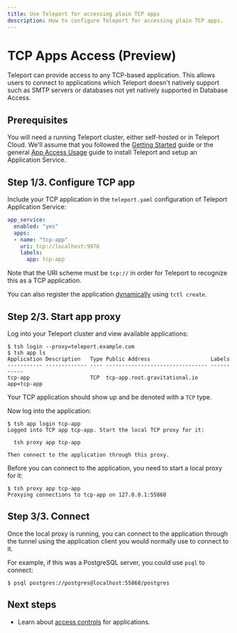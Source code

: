 ```yaml
---
title: Use Teleport for accessing plain TCP apps
description: How to configure Teleport for accessing plain TCP apps.
---
```


# TCP Apps Access (Preview)

Teleport can provide access to any TCP-based application. This allows users to
connect to applications which Teleport doesn't natively support such as SMTP
servers or databases not yet natively supported in Database Access.

## Prerequisites

You will need a running Teleport cluster, either self-hosted or in Teleport Cloud.
We'll assume that you followed the [Getting Started](../getting-started.mdx)
guide or the general [App Access Usage](./connecting-apps.mdx) guide to install
Teleport and setup an Application Service.

## Step 1/3. Configure TCP app

Include your TCP application in the `teleport.yaml` configuration of Teleport
Application Service:

```yaml
app_service:
  enabled: "yes"
  apps:
  - name: "tcp-app"
    uri: tcp://localhost:9876
    labels:
      app: tcp-app
```

Note that the URI scheme must be `tcp://` in order for Teleport to recognize
this as a TCP application.

You can also register the application [dynamically](./dynamic-registration.mdx)
using `tctl create`.

## Step 2/3. Start app proxy

Log into your Teleport cluster and view available applications:

```code
$ tsh login --proxy=teleport.example.com
$ tsh app ls
Application Description   Type Public Address                   Labels
----------- ------------- ---- -------------------------------- -----------
tcp-app                   TCP  tcp-app.root.gravitational.io    app=tcp-app
```

Your TCP application should show up and be denoted with a `TCP` type.

Now log into the application:

```code
$ tsh app login tcp-app
Logged into TCP app tcp-app. Start the local TCP proxy for it:

  tsh proxy app tcp-app

Then connect to the application through this proxy.
```

Before you can connect to the application, you need to start a local proxy for
it:

```code
$ tsh proxy app tcp-app
Proxying connections to tcp-app on 127.0.0.1:55868
```

## Step 3/3. Connect

Once the local proxy is running, you can connect to the application through
the tunnel using the application client you would normally use to connect to
it.

For example, if this was a PostgreSQL server, you could use `psql` to connect:

```code
$ psql postgres://postgres@localhost:55868/postgres
```

## Next steps

* Learn about [access controls](../controls.mdx) for applications.
